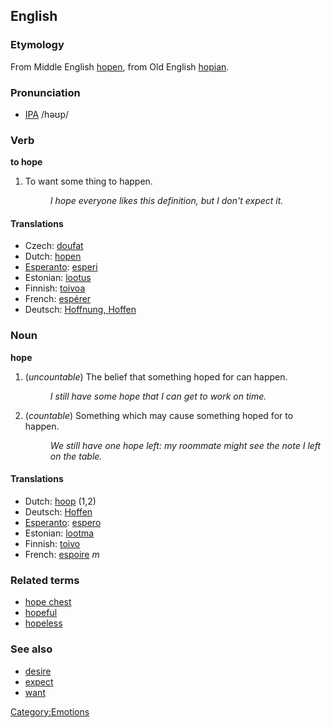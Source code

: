 ==English==
===Etymology===
From Middle English [[hopen]], from Old English [[hopian]].

===Pronunciation===
* [[IPA]] /həʊp/
===Verb===
'''to hope'''

#To want some thing to happen.
#: ''I hope everyone likes this definition, but I don't expect it.''

====Translations====
*Czech: [[doufat]]
*Dutch: [[hopen]]
*[[Esperanto]]: [[esperi]]
*Estonian: [[lootus]]
*Finnish: [[toivoa]]
*French: [[espérer]]
*Deutsch: [[Hoffnung, Hoffen]]

===Noun===
'''hope'''

# (''uncountable'') The belief that something hoped for can happen.
#: ''I still have some hope that I can get to work on time.''
# (''countable'') Something which may cause something hoped for to happen.
#: ''We still have one hope left: my roommate might see the note I left on the table.''

====Translations====
*Dutch: [[hoop]] (1,2)
*Deutsch: [[Hoffen]] 
*[[Esperanto]]: [[espero]]
*Estonian: [[lootma]]
*Finnish: [[toivo]]
*French: [[espoire]] ''m''

===Related terms===
*[[hope chest]]
*[[hopeful]]
*[[hopeless]]

===See also===
*[[desire]]
*[[expect]]
*[[want]]

[[Category:Emotions]]